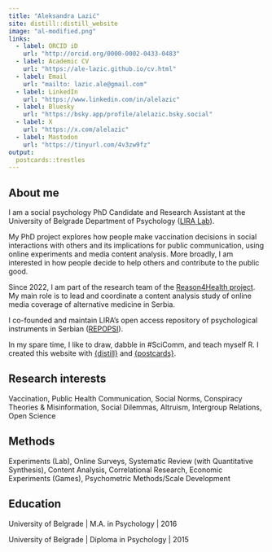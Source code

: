 ```yaml
---
title: "Aleksandra Lazić"
site: distill::distill_website
image: "al-modified.png"
links:
  - label: ORCID iD
    url: "http://orcid.org/0000-0002-0433-0483"
  - label: Academic CV
    url: "https://ale-lazic.github.io/cv.html"
  - label: Email
    url: "mailto: lazic.ale@gmail.com"
  - label: LinkedIn
    url: "https://www.linkedin.com/in/alelazic"
  - label: Bluesky
    url: "https://bsky.app/profile/alelazic.bsky.social"
  - label: X
    url: "https://x.com/alelazic"
  - label: Mastodon
    url: "https://tinyurl.com/4v3zw9fz"
output:
  postcards::trestles
---
```


## About me

I am a social psychology PhD Candidate and Research Assistant at the University of Belgrade Department of Psychology ([LIRA Lab](https://lira.f.bg.ac.rs/en/)).

My PhD project explores how people make vaccination decisions in social interactions with others and its implications for public communication, using online experiments and media content analysis. More broadly, I am interested in how people decide to help others and contribute to the public good.

Since 2022, I am part of the research team of the [Reason4Health project](https://reasonforhealth.f.bg.ac.rs/en/). My main role is to lead and coordinate a content analysis study of online media coverage of alternative medicine in Serbia.

I co-founded and maintain LIRA's open access repository of psychological instruments in Serbian ([REPOPSI](https://osf.io/5zb8p/)).

In my spare time, I like to draw, dabble in #SciComm, and teach myself R. I created this website with [{distill}](https://rstudio.github.io/distill/) and [{postcards}](https://github.com/seankross/postcards).

## Research interests

Vaccination, Public Health Communication, Social Norms, Conspiracy Theories & Misinformation, Social Dilemmas, Altruism, Intergroup Relations, Open Science

## Methods

Experiments (Lab), Online Surveys, Systematic Review (with Quantitative Synthesis), Content Analysis, Correlational Research, Economic Experiments (Games), Psychometric Methods/Scale Development

## Education

University of Belgrade \| M.A. in Psychology \| 2016

University of Belgrade \| Diploma in Psychology \| 2015
